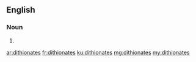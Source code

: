 ==English==

===Noun===
{{head|en|plural}}

# {{plural of|dithionate|lang=en|nocat=1}}

[[ar:dithionates]]
[[fr:dithionates]]
[[ku:dithionates]]
[[mg:dithionates]]
[[my:dithionates]]